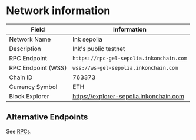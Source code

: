 # Network information

| Field              | Information                                                                        |
| ---------------    | ---------------------------------------------------------------------------------- |
| Network Name       | Ink sepolia                                                                        |
| Description        | Ink's public testnet                                                               |
| RPC Endpoint       | `https://rpc-gel-sepolia.inkonchain.com`                                           |
| RPC Endpoint (WSS) | `wss://ws-gel-sepolia.inkonchain.com`
| Chain ID           | 763373                                                                             |
| Currency Symbol    | ETH                                                                                |
| Block Explorer     | https://explorer-sepolia.inkonchain.com                                            |

## Alternative Endpoints

See [RPCs](/build/tools/rpcs).